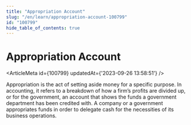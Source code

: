 ```yaml
---
title: "Appropriation Account"
slug: "/en/learn/appropriation-account-100799"
id: "100799"
hide_table_of_contents: true
---
```



# Appropriation Account

<ArticleMeta id={100799} updatedAt={'2023-09-26 13:58:51'} />
<div className='border-solid border-b border-t-0 my-4 border-[var(--ifm-color-gray-300)]' />

Appropriation is the act of setting aside money for a specific purpose. In accounting, it refers to a breakdown of how a firm’s profits are divided up, or for the government, an account that shows the funds a government department has been credited with. A company or a government appropriates funds in order to delegate cash for the necessities of its business operations.
